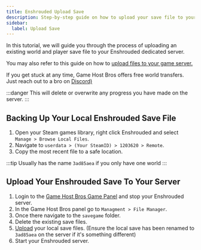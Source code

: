```yaml
---
title: Enshrouded Upload Save
description: Step-by-step guide on how to upload your save file to your Enshrouded server.
sidebar:
  label: Upload Save
---
```


In this tutorial, we will guide you through the process of uploading an existing world and player save file to your Enshrouded dedicated server.

You may also refer to this guide on how to [upload files to your game server.](/getting-started/uploading-files/)

If you get stuck at any time, Game Host Bros offers free world transfers. Just reach out to a bro on [Discord)](https://discord.gg/FN4XgbAwzr)

:::danger
This will delete or overwrite any progress you have made on the server. 
:::

## Backing Up Your Local Enshrouded Save File
1. Open your Steam games library, right click Enshrouded and select `Manage > Browse Local Files`.
2. Navigate to `userdata > (Your SteamID) > 1203620 > Remote`.
3. Copy the most recent file to a safe location.

:::tip
Usually has the name `3ad85aea` if you only have one world
:::

## Upload Your Enshrouded Save To Your Server

1. Login to the [Game Host Bros Game Panel](https://panel.gamehostbros.com/) and stop your Enshrouded server.
2. In the Game Host Bros panel go to `Managment > File Manager`.
3. Once there navigate to the `savegame` folder.
4. Delete the existing save files.
5. [Upload](/getting-started/uploading-files/) your local save files. (Ensure the local save has been renamed to `3ad85aea` on the server if it's something different)
6. Start your Enshrouded server.

